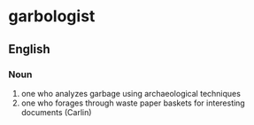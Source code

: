='''garbologist'''=

==English==

===Noun===

# one who analyzes garbage using archaeological techniques
# one who forages through waste paper baskets for interesting documents (Carlin)